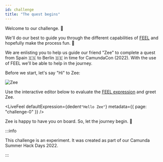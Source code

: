 ```yaml
---
id: challenge
title: "The quest begins"
---
```



Welcome to our challenge. :wave:

We'll do our best to guide you through the different capabilities
of [FEEL](/docs/reference/what-is-feel.md) and hopefully make the
process fun. :tada:

We are enlisting you to help us guide our friend "Zee" to complete a quest from Spain :es: to Berlin
:de: in time for CamundaCon (2022). With the use of FEEL we'll be able to help in the journey.

Before we start, let's say "Hi" to Zee:

![Zee](/img/zee.png)

Use the interactive editor below to evaluate the
[FEEL expression](/docs/reference/language-guide/feel-expressions-introduction.md) and greet Zee.

<LiveFeel
    defaultExpression={dedent`
    "Hello Zee"
    `}
    metadata={{ page: "challenge-0" }}
/>

Zee is happy to have you on board. So, let the journey begin. :rocket:

:::info

This challenge is an experiment. It was created as part of our Camunda Summer Hack Days 2022.

:::


